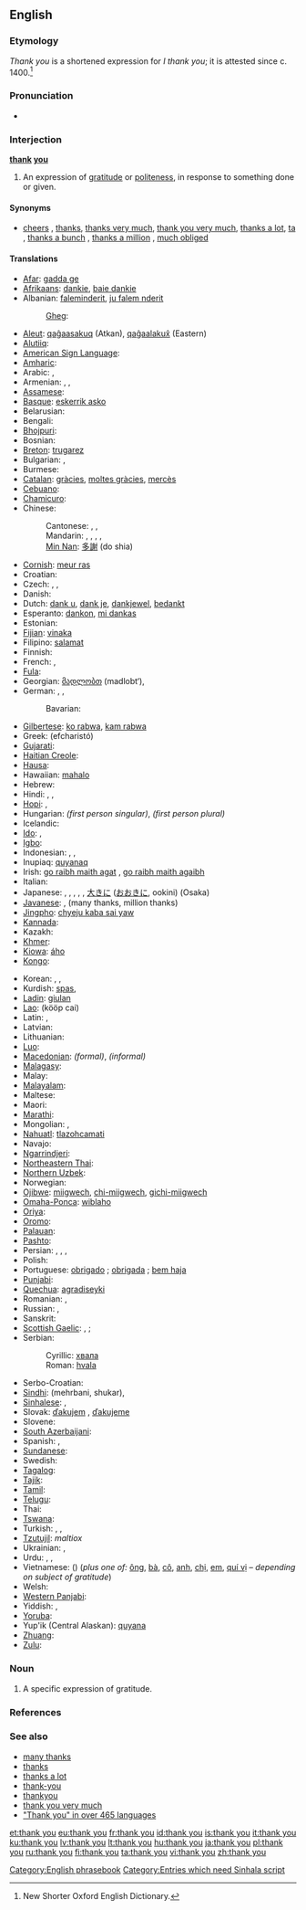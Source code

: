 {{also|thankyou|thank-you}}
==English==

===Etymology===
''Thank you'' is a shortened expression for ''I thank you''; it is attested since c. 1400.<ref>New Shorter Oxford English Dictionary.</ref>

===Pronunciation===
* {{audio|En-uk-thank you.ogg|Audio (UK)}}

===Interjection===
'''[[thank]] [[you]]'''

# An expression of [[gratitude]] or [[politeness]], in response to something done or given.

====Synonyms====
* [[cheers]] {{qualifier|informal}}, [[thanks]], [[thanks very much]], [[thank you very much]], [[thanks a lot]], [[ta]] {{qualifier|UK|Australia}}, [[thanks a bunch]] {{qualifier|informal}}, [[thanks a million]] {{qualifier|informal}}, [[much obliged]]

====Translations====
{{trans-top|an expression of gratitude}}
* [[Afar]]: [[gadda ge]]
* [[Afrikaans]]: [[dankie]], [[baie dankie]]
* Albanian: [[faleminderit]], [[ju falem nderit]]
*: [[Gheg]]: {{tø|aln|falimineres}}
* [[Aleut]]: [[qaĝaasakuq]] (Atkan), [[qaĝaalakux̂]] (Eastern)
* [[Alutiiq]]: {{tø|ems|quyanaa}}
* [[American Sign Language]]: {{tø|ase|OpenB@Chin-PalmBack OpenB@FromChin-PalmUp}}
* [[Amharic]]: {{t|am|ኣመሰገናልሎ|tr=amesegenallo|sc=Ethi|xs=Amharic}}
* Arabic: {{t-|ar|شكرا|alt=شكرًا|tr=shúkran}}, {{t|ar|ميرسي|tr=mersii}} {{qualifier|informal}}
* Armenian: {{t-|hy|շնորհակալություն|tr=šnorhakalut’yun}}, {{t-|hy|շնորհակալ եմ|tr=šnorhakal em}},  {{qualifier|colloquially}} {{t-|hy|մերսի|tr=mersi}}
* [[Assamese]]: {{t|as|ধনাবাদ|tr=dhanybaada|sc=Beng|xs=Assamese}}
* [[Basque]]: [[eskerrik asko]]
* Belarusian: {{t|be|дзякую|tr=dzjákuju|xs=Belarusian}}
* Bengali: {{t-|bn|ধনবাদ|tr=dhonnobad|sc=Beng|xs=Bengali}}
* [[Bhojpuri]]: {{tø|bho|धन्यवाद|tr=dhanyavad|sc=Deva}}
* Bosnian: {{t-|bs|hvala}}
* [[Breton]]: [[trugarez]]
* Bulgarian: {{t+|bg|благодаря|tr=blagodarjá}}, {{t|bg|мерси|tr=mersí}}
* Burmese: {{t|my|ကျေးဇူးတင်ပါတယ်|tr=kyei zu tin ba de|sc=Mymr|xs=Burmese}}
* [[Catalan]]: [[gràcies]], [[moltes gràcies]], [[mercès]]
* [[Cebuano]]: {{tø|ceb|salamat|xs=Cebuano}}
* [[Chamicuro]]: {{tø|ccc|osolopaki}}
* Chinese:
*: Cantonese: {{tø|yue|唔該|tr=m-goi}}, {{tø|yue|多謝|tr=do1 ze6}}, {{tø|yue|唔該|tr=m4 goi1}}
*: Mandarin: {{t-|cmn|謝謝|sc=Hani}}, {{t-|cmn|谢谢|tr=xièxie|sc=Hani}}, {{t-|cmn|多謝|sc=Hani}}, {{t-|cmn|多谢|tr=duōxiè|sc=Hani}}, {{qualifier|slang}} {{t|zh|三Q|tr=sānQ|sc=Hani}}
*: [[Min Nan]]: [[多謝]] (do shia)
* [[Cornish]]: [[meur ras]]
* Croatian: {{t-|hr|hvala}}
* Czech: {{t-|cs|děkuji}}, {{t-|cs|děkuji vám}}, {{t-|cs|děkuji ti}}
* Danish: {{t+|da|tak}}
* Dutch: [[dank u]], [[dank je]], [[dankjewel]], [[bedankt]]
* Esperanto: [[dankon]], [[mi dankas]]
* Estonian: {{t+|et|aitäh}}
* [[Fijian]]: [[vinaka]]
* Filipino: [[salamat]]
* Finnish: {{t+|fi|kiitos}}
* French: {{t+|fr|merci}},  {{t|fr|je vous remercie}}
* [[Fula]]: {{tø|ff|a jaraama}}
* Georgian: [[მადლობთ]] (madlobt‘), {{t-|ka|გმადლობთ|sc=Geor|xs=Georgian}}
* German: {{t+|de|danke}}, {{t-|de|danke schön}}, {{t-|de|vielen Dank}}
*: Bavarian: {{tø|bar|danksche|xs=Bavarian}}
* [[Gilbertese]]: [[ko rabwa]], [[kam rabwa]] {{qualifier|to several people}}
* Greek: {{t+|el|ευχαριστώ}} (efcharistó)
* [[Gujarati]]: {{t|gu|આભાર|tr=aabhaar|sc=Gujr|xs=Gujarati}}
* [[Haitian Creole]]: {{tø|ht|mèsi}}
* [[Hausa]]: {{t|ha|na gode|xs=Hausa}}
* Hawaiian: [[mahalo]]
* Hebrew: {{t+|he|תודה|alt=תּוֹדָה|tr=todá}}
* Hindi: {{t+|hi|धन्यवाद|tr=dhanyavād|xs=Hindi}}, {{t+|hi|शुक्रिया|tr=shukriyā|xs=Hindi}}, {{t|hi|थैंक्यू|tr=thaiṅkyū|sc=Deva}}
* [[Hopi]]: {{tø|hop|kwakwhay|m}}, {{tø|hop|askwali|f}}
* Hungarian: {{t+|hu|köszönöm}} ''(first person singular)'', {{t|hu|köszönjük}} ''(first person plural)''
* Icelandic: {{t+|is|takk}}
* [[Ido]]: {{t+|io|danko|xs=Ido}}, {{t-|io|me dankas|xs=Ido}}
* [[Igbo]]: {{tø|ig|dalu}}
* Indonesian: {{t-|id|terimakasih|xs=Indonesian}}, {{t+|id|terima kasih|xs=Indonesian}}, {{t|id|makasih|xs=Indonesian}} {{qualifier|informal}}
* Inupiaq: [[quyanaq]]
* Irish: [[go raibh maith agat]] {{qualifier|to one person}}, [[go raibh maith agaibh]] {{qualifier|to more than one person}}
* Italian: {{t+|it|grazie}}
* Japanese: {{t+|ja|ありがとう|tr=arigatō}}, {{t-|ja|ありがとうございます|tr=arigatō gozaimasu}}, {{t-|ja|どうもありがとう|tr=dōmo arigatō}}, {{t-|ja|どうも|tr=dōmo}}, {{t-|ja|サンキュー|tr=sankyū}}, [[大きに]] ([[おおきに]], ookini) (Osaka)
* [[Javanese]]: {{t|jv|hatur nuwun|xs=Javanese}}, {{t|jv|nuwun sewu|xs=Javanese}} (many thanks, million thanks)
* [[Jingpho]]: [[chyeju kaba sai yaw]]
* [[Kannada]]: {{t|kn|ಧನ್ಯವಾದ|tr=dhanyavada|sc=Knda|xs=Kannada}}
* Kazakh: {{t|kk|рахмет|tr=rahmet|sc=Cyrl|xs=Kazakh}}
* [[Khmer]]: {{t-|km|អរគុណ|tr=or kun|sc=Khmr|xs=Khmer}}
* [[Kiowa]]: [[áho]]
* [[Kongo]]: {{tø|kg|ntondele}}
{{trans-mid}}
* Korean: {{t|ko|고맙습니다|tr=gomapseumnida|sc=Hang}}, {{t-|ko|감사합니다|tr=gamsahamnida|sc=Hang}}, {{t|ko|고마워|tr=gomawoe|sc=Hang}}
* Kurdish: [[spas]], {{ku-Arab|[[سوپاس]]}}
* [[Ladin]]: [[giulan]]
* [[Lao]]: {{Laoo|[[ຂອບໃຈ]]}} (kööp cai)
* Latin: {{t-|la|benigne dicis|alt=benignē dīcis}}, {{t-|la|tibi gratias ago|alt=tibi gratiās agō}}
* Latvian: {{t+|lv|paldies|xs=Latvian}}
* Lithuanian: {{t+|lt|ačiū|xs=Lithuanian}}
* [[Luo]]: {{tø|luo|erokamano|xs=Luo}}
* [[Macedonian]]: {{t|mk|благодарам|tr=blagódaram}} ''(formal)'', {{t|mk|фала|tr=fála}} ''(informal)''
* [[Malagasy]]: {{t|mg|misaotra|xs=Malagasy}}
* Malay: {{t+|ms|terima kasih|xs=Malay}}
* [[Malayalam]]: {{t|ml|നന്‌റി |tr=nandhi|sc=Mlym|xs=Malayalam}}
* Maltese: {{t-|mt|grazzi|xs=Maltese}}
* Maori: {{t-|mi|kia ora|xs=Maori}}
* [[Marathi]]: {{t-|mr|धन्यवाद|tr=dhanyavād|sc=Deva|xs=Marathi}}
* Mongolian: {{t|mn|баярлалаа|tr=bayarlalaa|sc=Cyrl|xs=Mongolian}}, {{t|mn|гялайлаа|tr=gyalailaa|sc=Cyrl|xs=Mongolian}}
* [[Nahuatl]]: [[tlazohcamati]]
* Navajo: {{tø|nv|ahéheeʼ}}
* [[Ngarrindjeri]]: {{tø|nay|anu nginti}}
* [[Northeastern Thai]]: {{tø|tts|ขอบใจ|tr=khawp jai|sc=Laoo}}
* [[Northern Uzbek]]: {{tø|uzn|рахмат |tr=rahmat|sc=Cyrl}}
* Norwegian: {{t+|no|takk}}
* [[Ojibwe]]: [[miigwech]], [[chi-miigwech]], [[gichi-miigwech]]
* [[Omaha-Ponca]]: [[wiblaho]]
* [[Oriya]]: {{t|or|ଧନ୍ୟବାଦ୍|tr=dhanyabaad|sc=Orya|xs=Oriya}}
* [[Oromo]]: {{t|om|maharaba|xs=Oromo}}
* [[Palauan]]: {{tø|pau|sulang|xs=Palauan}}
* [[Pashto]]: {{t|ps|مہربانی|tr=mehrbani|sc=ps-Arab|xs=Pashto}}
* Persian: {{t|fa|ممنونم|tr=mamnúnam|xs=Persian}} {{qualifier|Iran|formal}}, {{t|fa|متشکرم||tr=sepasgozaram|xs=Persian}}, {{t-|fa|مرسی|tr=mérsi|xs=Persian}} {{qualifier|informal}}, {{t+|fa|تشکر|tr=tašákur|xs=Persian}} {{qualifier|Afghanistan}}
* Polish: {{t+|pl|dziękuję}}
* Portuguese: [[obrigado]] {{qualifier|said by male}}; [[obrigada]] {{qualifier|said by female}}; [[bem haja]]
* [[Punjabi]]: {{t|pa|ਸ਼ੁਕਰਿਆ |tr=shukriya|sc=Guru|xs=Punjabi}}
* [[Quechua]]: [[agradiseyki]]
* Romanian: {{t+|ro|mulţumesc}}, {{t+|ro|mersi}}
* Russian: {{t+|ru|спасибо|tr=spasíbo}}, {{t|ru|благодарить|alt=благодарю|tr=blagodarjú}}
* Sanskrit: {{t|sa|अनुगुरिहीतोसुमि |tr=anugurihītosumi|xs=Sanskrit}}
* [[Scottish Gaelic]]: {{t-|gd|tapadh leat|xs=Scottish Gaelic}} {{qualifier|to one person, informal}}, {{t-|gd|tapadh leibh|xs=Scottish Gaelic}} {{qualifier|to one person, formal; to more than one person}}; {{t-|gd|mòran|xs=Scottish Gaelic}} {{t-|gd|taing|xs=Scottish Gaelic}}
* Serbian:
*: Cyrillic: [[хвала]]
*: Roman: [[hvala]]
* Serbo-Croatian: {{tø|sh|hvala|xs=Serbo-Croatian}}
* [[Sindhi]]: (mehrbani, shukar),  {{t|sd|مہربانی|tr=mehrbani|sc=sd-Arab|xs=Sindhi}}
* [[Sinhalese]]: {{t|si|ඉස්තුති|tr=istuti|sc=Sinh|xs=Sinhalese}}, {{t|si|ස්තුති|tr=stuti|sc=Sinh|xs=Sinhalese}}
* Slovak: [[ďakujem]] {{qualifier|I thank you}}, [[ďakujeme]] {{qualifier|we thank you}}
* Slovene: {{t+|sl|hvala}}
* [[South Azerbaijani]]: {{tø|azb|تشکر اﺪﺮﻢ|tr=tesekkur edirem|sc=fa-Arab}}
* Spanish: {{t+|es|gracias}}, {{t-|es|muchas gracias}}
* [[Sundanese]]: {{t|su|nuhun|xs=Sundanese}}
* Swedish: {{t+|sv|tack}}
* [[Tagalog]]: {{t-|tl|salamat|xs=Tagalog}}
* [[Tajik]]: {{t|tg|рахмат  |tr=rakhmat|sc=Cyrl|xs=Tajik}}
* [[Tamil]]: {{t|ta|நன்றி|tr=nandri|xs=Tamil}}
* [[Telugu]]: {{t|te|ధన్యవాదాలు|tr=dhanyavaadaalu}}
* Thai: {{t-|th|ขอบคุณ|tr=kòp-kuun}}
* [[Tswana]]: {{t-|tn|ke a leboga|xs=Tswana}}
* Turkish: {{t+|tr|teşekkür ederim}}, {{t+|tr|mersi}}, {{t-|tr|teşekkürler}}
* [[Tzutujil]]: ''maltiox''
* Ukrainian: {{t|uk|дякую|tr=djákuju|xs=Ukrainian}}, {{t|uk|спасибi|tr=spasýbi|xs=Ukrainian}}
* Urdu: {{t-|ur|دھنیہ واد|tr=dhanya-vād|xs=Urdu}}, {{t-|ur|شکریہ|tr=šukriyā|xs=Urdu}},  {{t|ur|نوازش|tr=nevaziš|xs=Urdu}}
* Vietnamese: {{t+|vi|cám ơn|xs=Vietnamese}} ({{t-|vi|感恩|sc=Hani|xs=Vietnamese}}) (''plus one of:'' [[ông]], [[bà#Vietnamese|bà]], [[cô#Vietnamese|cô]], [[anh#Vietnamese|anh]], [[chị]], [[em#Vietnamese|em]], [[quí vị]] &ndash; ''depending on subject of gratitude'')
* Welsh: {{t+|cy|diolch|xs=Welsh}}
* [[Western Panjabi]]: {{tø|pnb|شُکریا|tr=shukriya|sc=pa-Arab}}
* Yiddish: {{t-|yi|אַ דאַנק|tr=a dank|xs=Yiddish}}, {{t-|yi|אַ דאַנק דיר|tr=a dank dir|xs=Yiddish}}
* [[Yoruba]]: {{t|yo|e se|xs=Yoruba}}
* Yup'ik (Central Alaskan): [[quyana]]
* [[Zhuang]]: {{t|za|dwgrengz mwngz loz|tr=dugreng mung lo|xs=Zhuang}} {{qualifier|literally: you worked hard}}
* [[Zulu]]: {{t|zu|ngiyabonga|xs=Zulu}}
{{trans-bottom}}

===Noun===
{{en-noun|sg=[[thank]] [[you]]}}

# A specific expression of gratitude.

===References===
<references />

===See also===
* [[many thanks]]
* [[thanks]]
* [[thanks a lot]]
* [[thank-you]]<!-- when used asa descriptive adjective, as in ''a thank-you note''-->
* [[thankyou]]<!--(''nonstandard'')-->
* [[thank you very much]]
* [http://www.elite.net/~runner/jennifers/thankyou.htm "Thank you" in over 465 languages]

[[Category:English phrasebook]]
[[Category:Entries which need Sinhala script]]

[[et:thank you]]
[[eu:thank you]]
[[fr:thank you]]
[[id:thank you]]
[[is:thank you]]
[[it:thank you]]
[[ku:thank you]]
[[lv:thank you]]
[[lt:thank you]]
[[hu:thank you]]
[[ja:thank you]]
[[pl:thank you]]
[[ru:thank you]]
[[fi:thank you]]
[[ta:thank you]]
[[vi:thank you]]
[[zh:thank you]]